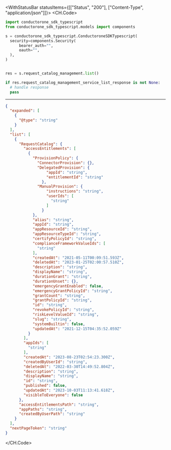 

<WithStatusBar statusItems={[["Status", "200"], ["Content-Type", "application/json"]]}>
  <CH.Code>
  ```python List.py
  import conductorone_sdk_typescript
from conductorone_sdk_typescript.models import components

s = conductorone_sdk_typescript.ConductoroneSDKTypescript(
    security=components.Security(
        bearer_auth="",
        oauth="",
    ),
)


res = s.request_catalog_management.list()

if res.request_catalog_management_service_list_response is not None:
    # handle response
    pass
  ```
  ---

  ```json Example Response
  {
    "expanded": [
      {
        "@type": "string"
      }
    ],
    "list": [
      {
        "RequestCatalog": {
          "accessEntitlements": [
            {
              "ProvisionPolicy": {
                "ConnectorProvision": {},
                "DelegatedProvision": {
                    "appId": "string",
                    "entitlementId": "string"
                  },
                "ManualProvision": {
                    "instructions": "string",
                    "userIds": [
                      "string"
                    ]
                  }
              },
              "alias": "string",
              "appId": "string",
              "appResourceId": "string",
              "appResourceTypeId": "string",
              "certifyPolicyId": "string",
              "complianceFrameworkValueIds": [
                "string"
              ],
              "createdAt": "2021-05-11T00:09:51.593Z",
              "deletedAt": "2023-01-25T02:00:57.510Z",
              "description": "string",
              "displayName": "string",
              "durationGrant": "string",
              "durationUnset": {},
              "emergencyGrantEnabled": false,
              "emergencyGrantPolicyId": "string",
              "grantCount": "string",
              "grantPolicyId": "string",
              "id": "string",
              "revokePolicyId": "string",
              "riskLevelValueId": "string",
              "slug": "string",
              "systemBuiltin": false,
              "updatedAt": "2021-12-15T04:35:52.059Z"
            }
          ],
          "appIds": [
            "string"
          ],
          "createdAt": "2023-08-23T02:54:23.300Z",
          "createdByUserId": "string",
          "deletedAt": "2022-03-30T14:49:52.804Z",
          "description": "string",
          "displayName": "string",
          "id": "string",
          "published": false,
          "updatedAt": "2023-10-03T11:13:41.618Z",
          "visibleToEveryone": false
        },
        "accessEntitlementsPath": "string",
        "appPaths": "string",
        "createdByUserPath": "string"
      }
    ],
    "nextPageToken": "string"
  }
  ```
  </CH.Code>
</WithStatusBar>
